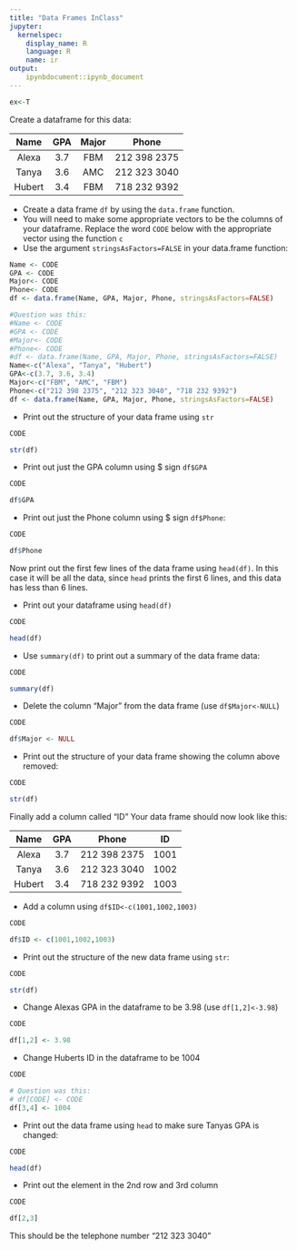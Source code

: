 ```yaml
---
title: "Data Frames InClass"
jupyter:
  kernelspec:
    display_name: R
    language: R
    name: ir
output:
    ipynbdocument::ipynb_document
---
```


```r
ex<-T
```

Create a dataframe for this data:

|  Name  |  GPA | Major |  Phone    |
|:------:|:----:|:---:|:------------:|
| Alexa |  3.7 | FBM | 212 398 2375 |
| Tanya |  3.6 | AMC | 212 323 3040 |
| Hubert |  3.4 | FBM | 718 232 9392 |

- Create a data frame `df` by using the `data.frame` function. 
- You will need to make some appropriate vectors to be the columns of your dataframe. Replace the word `CODE` below with the appropriate vector using the function `c` 
- Use the argument `stringsAsFactors=FALSE` in your data.frame function:

```r
Name <- CODE
GPA <- CODE
Major<- CODE
Phone<- CODE
df <- data.frame(Name, GPA, Major, Phone, stringsAsFactors=FALSE)
```
```r
#Question was this:
#Name <- CODE
#GPA <- CODE
#Major<- CODE
#Phone<- CODE
#df <- data.frame(Name, GPA, Major, Phone, stringsAsFactors=FALSE)
Name<-c("Alexa", "Tanya", "Hubert")
GPA<-c(3.7, 3.6, 3.4)
Major<-c("FBM", "AMC", "FBM")
Phone<-c("212 398 2375", "212 323 3040", "718 232 9392")
df <- data.frame(Name, GPA, Major, Phone, stringsAsFactors=FALSE)
```

- Print out the structure of your data frame using `str`

```r
CODE
```
```r
str(df)
```

- Print out just the GPA column using $ sign `df$GPA`  

```r
CODE
```
```r
df$GPA
```


- Print out just the Phone column using $ sign `df$Phone`:  

```r
CODE
```
```r
df$Phone
```
Now print out the first few lines of the data frame using `head(df)`. In this case it will be all the data, since `head` prints the first 6 lines, and this data has less than 6 lines.

- Print out your dataframe using `head(df)`

```r
CODE
```
```r
head(df)
```

- Use `summary(df)` to print out a summary of the data frame data:

```r
CODE
```
```r
summary(df)
```

- Delete the column "Major" from the data frame (use `df$Major<-NULL`)

```r
CODE
```
```r
df$Major <- NULL
```

- Print out the structure of your data frame showing the column above removed: 

```r
CODE
```
```r
str(df)
```

Finally add a column called "ID" 
Your data frame should now look like this:  

|  Name  |  GPA |  Phone       | ID  |
|:------:|:----:|:------------:|:---:|
| Alexa |  3.7 | 212 398 2375 | 1001 |
| Tanya |  3.6 | 212 323 3040 | 1002 |
| Hubert |  3.4 | 718 232 9392 | 1003 |


- Add a column using `df$ID<-c(1001,1002,1003)`

```r
CODE
```
```r
df$ID <- c(1001,1002,1003)
```

- Print out the structure of the new data frame using `str`:

```r
CODE
```
```r
str(df)
```

- Change Alexas GPA in the dataframe to be 3.98 (use `df[1,2]<-3.98`)

```r
CODE
```
```r
df[1,2] <- 3.98
```

- Change Huberts ID in the dataframe to be 1004

```r
CODE
```
```r
# Question was this: 
# df[CODE] <- CODE
df[3,4] <- 1004 
```

- Print out the data frame using `head` to make sure Tanyas GPA is changed:

```r
CODE
```
```r
head(df)
```

- Print out the element in the 2nd row and 3rd column 

```r
CODE
```
```r
df[2,3]
```

This should be the telephone number "212 323 3040"
